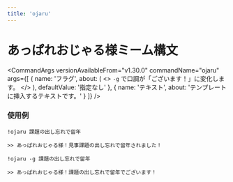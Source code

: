 ```yaml
---
title: 'ojaru'
---
```



# あっぱれおじゃる様ミーム構文

<CommandArgs
  versionAvailableFrom="v1.30.0"
  commandName="ojaru"
  args={[
    {
      name: 'フラグ',
      about: (
        <>
          <code>-g</code> で口調が「ございます！」に変化します。
        </>
      ),
      defaultValue: '指定なし'
    },
    {
      name: 'テキスト',
      about: 'テンプレートに挿入するテキストです。'
    }
  ]}
/>

### 使用例

`!ojaru 課題の出し忘れで留年`

```
>> あっぱれおじゃる様！見事課題の出し忘れで留年されました！
```

`!ojaru -g 課題の出し忘れで留年`

```
>> あっぱれおじゃる様！課題の出し忘れで留年でございます！
```
